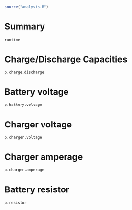 ```r
source("analysis.R")
```

# Summary
```r
runtime
```

# Charge/Discharge Capacities

```r
p.charge.discharge
```

# Battery voltage

```r
p.battery.voltage
```

# Charger voltage

```r
p.charger.voltage
```

# Charger amperage

```r
p.charger.amperage
```

# Battery resistor

```r
p.resistor
```


